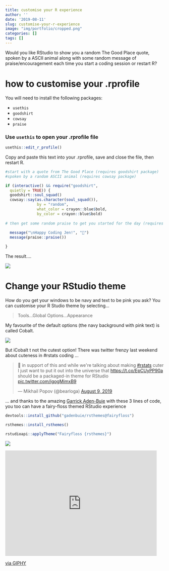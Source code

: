 ```yaml
---
title: customise your R experience
author: ''
date: '2019-08-11'
slug: customise-your-r-experience
image: "img/portfolio/cropped.png"
categories: []
tags: []
---
```


Would you like RStudio to show you a random The Good Place quote, spoken by a ASCII animal along with some random message of praise/encouragement each time you start a coding session or restart R? 

# how to customise your .rprofile

You will need to install the following packages:

- `usethis`
- `goodshirt`
- `cowsay`
- `praise`

### Use `usethis` to open your .rprofile file

```r
usethis::edit_r_profile()
```

Copy and paste this text into your .rprofile, save and close the file, then restart R. 

```r
#start with a quote from The Good Place (requires goodshirt package) 
#spoken by a random ASCII animal (requires cowsay package)

if (interactive() && require("goodshirt", 
  quietly = TRUE)) {
  goodshirt::soul_squad()
  cowsay::say(as.character(soul_squad()),
              by = "random",
              what_color = crayon::blue$bold,
              by_color = crayon::blue$bold)
  
# then get some random praise to get you started for the day (requires the praise package) 
  
  message("\nHappy Coding Jen!", "💜")
  message(praise::praise())

}
```

The result....

![](/post/2019-08-11-customise-your-experience_files/message.png)

# Change your RStudio theme

How do you get your windows to be navy and text to be pink you ask? You can customise your R Studio theme by selecting...

> Tools...Global Options...Appearance

My favourite of the default options (the navy background with pink text) is called Cobalt. 

![](/post/2019-08-11-customise-your-experience_files/colbalt.png)

But iCobalt t not the cutest option! There was twitter frenzy last weekend about cuteness in #rstats coding ...

<blockquote class="twitter-tweet"><p lang="en" dir="ltr">💯 in support of this and while we&#39;re talking about making <a href="https://twitter.com/hashtag/rstats?src=hash&amp;ref_src=twsrc%5Etfw">#rstats</a> cuter I just want to put it out into the universe that <a href="https://t.co/EpCUyPP90a">https://t.co/EpCUyPP90a</a> should be a packaged-in theme for RStudio <a href="https://t.co/igogMimxB9">pic.twitter.com/igogMimxB9</a></p>&mdash; Mikhail Popov (@bearloga) <a href="https://twitter.com/bearloga/status/1159845693718069249?ref_src=twsrc%5Etfw">August 9, 2019</a></blockquote> <script async src="https://platform.twitter.com/widgets.js" charset="utf-8"></script>

... and thanks to the amazing [Garrick Aden-Buie](@grrrck) with these 3 lines of code, you too can have a fairy-floss themed RStudio experience

```r
devtools::install_github("gadenbuie/rsthemes@fairyfloss")

rsthemes::install_rsthemes()

rstudioapi::applyTheme("Fairyfloss {rsthemes}")
```


![](/post/2019-08-11-customise-your-experience_files/fairy.png)



<iframe src="https://giphy.com/embed/wOU9mPo60N7Us" width="480" height="333" frameBorder="0" class="giphy-embed" allowFullScreen></iframe><p><a href="https://giphy.com/gifs/movie-pretty-mean-girls-wOU9mPo60N7Us">via GIPHY</a></p>

